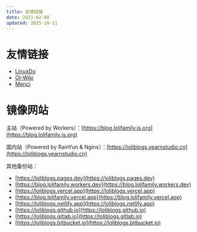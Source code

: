 ```yaml
---
title: 友情链接
date: 2021-02-08
updated: 2025-10-11
---
```


# 友情链接

- [LinuxDo](https://linux.do)
- [OI-Wiki](https://oi-wiki.org)
- [Menci](https://blog.men.ci)

# 镜像网站

主站（Powered by Workers）：[https://blog.lolifamily.js.org](https://blog.lolifamily.js.org)

国内站（Powered by RainYun & Nginx）：[https://loliblogs.yearnstudio.cn](https://loliblogs.yearnstudio.cn)

其他备份站：
- [https://loliblogs.pages.dev](https://loliblogs.pages.dev)
- [https://blog.lolifamily.workers.dev](https://blog.lolifamily.workers.dev)
- [https://loliblogs.vercel.app](https://loliblogs.vercel.app)
- [https://blog.lolifamily.vercel.app](https://blog.lolifamily.vercel.app)
- [https://loliblogs.netlify.app](https://loliblogs.netlify.app)
- [https://loliblogs.github.io](https://loliblogs.github.io)
- [https://loliblogs.gitlab.io](https://loliblogs.gitlab.io)
- [https://loliblogs.bitbucket.io](https://loliblogs.bitbucket.io)
